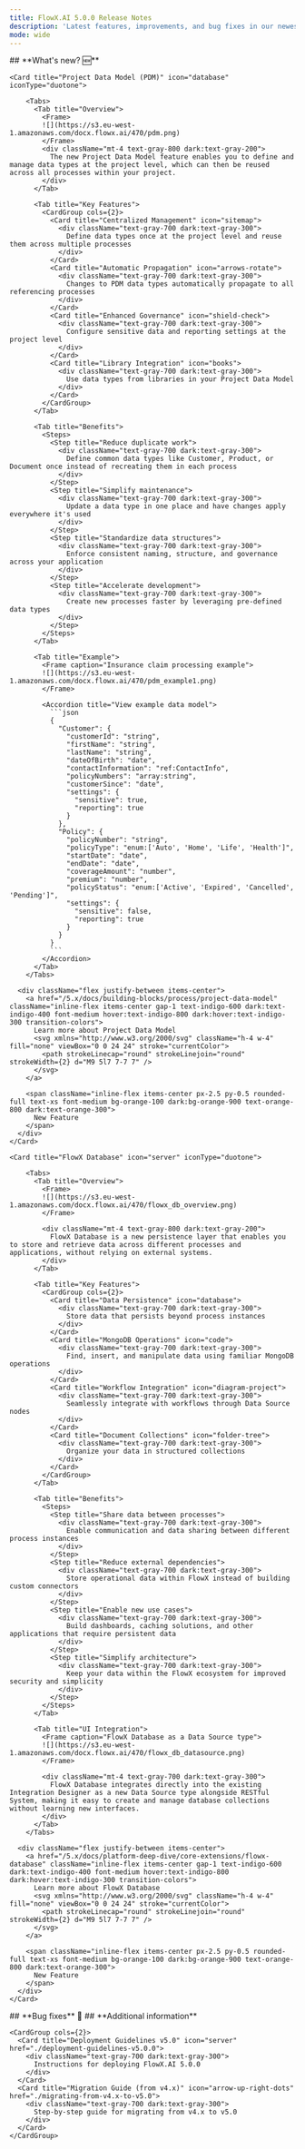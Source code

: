 ```yaml
---
title: FlowX.AI 5.0.0 Release Notes
description: 'Latest features, improvements, and bug fixes in our newest release'
mode: wide
---
```


<Tabs>
  <Tab title="What's New">
    ## **What's new? 🆕**

    <Card title="Project Data Model (PDM)" icon="database" iconType="duotone">

        <Tabs>
          <Tab title="Overview">
            <Frame>
            ![](https://s3.eu-west-1.amazonaws.com/docx.flowx.ai/470/pdm.png)
            </Frame>
            <div className="mt-4 text-gray-800 dark:text-gray-200">
              The new Project Data Model feature enables you to define and manage data types at the project level, which can then be reused across all processes within your project.
            </div>
          </Tab>
          
          <Tab title="Key Features">
            <CardGroup cols={2}>
              <Card title="Centralized Management" icon="sitemap">
                <div className="text-gray-700 dark:text-gray-300">
                  Define data types once at the project level and reuse them across multiple processes
                </div>
              </Card>
              <Card title="Automatic Propagation" icon="arrows-rotate">
                <div className="text-gray-700 dark:text-gray-300">
                  Changes to PDM data types automatically propagate to all referencing processes
                </div>
              </Card>
              <Card title="Enhanced Governance" icon="shield-check">
                <div className="text-gray-700 dark:text-gray-300">
                  Configure sensitive data and reporting settings at the project level
                </div>
              </Card>
              <Card title="Library Integration" icon="books">
                <div className="text-gray-700 dark:text-gray-300">
                  Use data types from libraries in your Project Data Model
                </div>
              </Card>
            </CardGroup>
          </Tab>
          
          <Tab title="Benefits">
            <Steps>
              <Step title="Reduce duplicate work">
                <div className="text-gray-700 dark:text-gray-300">
                  Define common data types like Customer, Product, or Document once instead of recreating them in each process
                </div>
              </Step>
              <Step title="Simplify maintenance">
                <div className="text-gray-700 dark:text-gray-300">
                  Update a data type in one place and have changes apply everywhere it's used
                </div>
              </Step>
              <Step title="Standardize data structures">
                <div className="text-gray-700 dark:text-gray-300">
                  Enforce consistent naming, structure, and governance across your application
                </div>
              </Step>
              <Step title="Accelerate development">
                <div className="text-gray-700 dark:text-gray-300">
                  Create new processes faster by leveraging pre-defined data types
                </div>
              </Step>
            </Steps>
          </Tab>
          
          <Tab title="Example">
            <Frame caption="Insurance claim processing example">
            ![](https://s3.eu-west-1.amazonaws.com/docx.flowx.ai/470/pdm_example1.png)
            </Frame>
            
            <Accordion title="View example data model">
              ```json
              {
                "Customer": {
                  "customerId": "string",
                  "firstName": "string",
                  "lastName": "string",
                  "dateOfBirth": "date",
                  "contactInformation": "ref:ContactInfo",
                  "policyNumbers": "array:string",
                  "customerSince": "date",
                  "settings": {
                    "sensitive": true,
                    "reporting": true
                  }
                },
                "Policy": {
                  "policyNumber": "string",
                  "policyType": "enum:['Auto', 'Home', 'Life', 'Health']",
                  "startDate": "date",
                  "endDate": "date",
                  "coverageAmount": "number",
                  "premium": "number",
                  "policyStatus": "enum:['Active', 'Expired', 'Cancelled', 'Pending']",
                  "settings": {
                    "sensitive": false,
                    "reporting": true
                  }
                }
              }
              ```
            </Accordion>
          </Tab>
        </Tabs>
      
      <div className="flex justify-between items-center">
        <a href="/5.x/docs/building-blocks/process/project-data-model" className="inline-flex items-center gap-1 text-indigo-600 dark:text-indigo-400 font-medium hover:text-indigo-800 dark:hover:text-indigo-300 transition-colors">
          Learn more about Project Data Model 
          <svg xmlns="http://www.w3.org/2000/svg" className="h-4 w-4" fill="none" viewBox="0 0 24 24" stroke="currentColor">
            <path strokeLinecap="round" strokeLinejoin="round" strokeWidth={2} d="M9 5l7 7-7 7" />
          </svg>
        </a>
        
        <span className="inline-flex items-center px-2.5 py-0.5 rounded-full text-xs font-medium bg-orange-100 dark:bg-orange-900 text-orange-800 dark:text-orange-300">
          New Feature
        </span>
      </div>
    </Card>

    <Card title="FlowX Database" icon="server" iconType="duotone">

        <Tabs>
          <Tab title="Overview">
            <Frame>
            ![](https://s3.eu-west-1.amazonaws.com/docx.flowx.ai/470/flowx_db_overview.png)
            </Frame>
            
            <div className="mt-4 text-gray-800 dark:text-gray-200">
              FlowX Database is a new persistence layer that enables you to store and retrieve data across different processes and applications, without relying on external systems.
            </div>
          </Tab>
          
          <Tab title="Key Features">
            <CardGroup cols={2}>
              <Card title="Data Persistence" icon="database">
                <div className="text-gray-700 dark:text-gray-300">
                  Store data that persists beyond process instances
                </div>
              </Card>
              <Card title="MongoDB Operations" icon="code">
                <div className="text-gray-700 dark:text-gray-300">
                  Find, insert, and manipulate data using familiar MongoDB operations
                </div>
              </Card>
              <Card title="Workflow Integration" icon="diagram-project">
                <div className="text-gray-700 dark:text-gray-300">
                  Seamlessly integrate with workflows through Data Source nodes
                </div>
              </Card>
              <Card title="Document Collections" icon="folder-tree">
                <div className="text-gray-700 dark:text-gray-300">
                  Organize your data in structured collections
                </div>
              </Card>
            </CardGroup>
          </Tab>
          
          <Tab title="Benefits">
            <Steps>
              <Step title="Share data between processes">
                <div className="text-gray-700 dark:text-gray-300">
                  Enable communication and data sharing between different process instances
                </div>
              </Step>
              <Step title="Reduce external dependencies">
                <div className="text-gray-700 dark:text-gray-300">
                  Store operational data within FlowX instead of building custom connectors
                </div>
              </Step>
              <Step title="Enable new use cases">
                <div className="text-gray-700 dark:text-gray-300">
                  Build dashboards, caching solutions, and other applications that require persistent data
                </div>
              </Step>
              <Step title="Simplify architecture">
                <div className="text-gray-700 dark:text-gray-300">
                  Keep your data within the FlowX ecosystem for improved security and simplicity
                </div>
              </Step>
            </Steps>
          </Tab>
          
          <Tab title="UI Integration">
            <Frame caption="FlowX Database as a Data Source type">
            ![](https://s3.eu-west-1.amazonaws.com/docx.flowx.ai/470/flowx_db_datasource.png)
            </Frame>
            
            <div className="mt-4 text-gray-700 dark:text-gray-300">
              FlowX Database integrates directly into the existing Integration Designer as a new Data Source type alongside RESTful System, making it easy to create and manage database collections without learning new interfaces.
            </div>
          </Tab>
        </Tabs>
      
      <div className="flex justify-between items-center">
        <a href="/5.x/docs/platform-deep-dive/core-extensions/flowx-database" className="inline-flex items-center gap-1 text-indigo-600 dark:text-indigo-400 font-medium hover:text-indigo-800 dark:hover:text-indigo-300 transition-colors">
          Learn more about FlowX Database 
          <svg xmlns="http://www.w3.org/2000/svg" className="h-4 w-4" fill="none" viewBox="0 0 24 24" stroke="currentColor">
            <path strokeLinecap="round" strokeLinejoin="round" strokeWidth={2} d="M9 5l7 7-7 7" />
          </svg>
        </a>
        
        <span className="inline-flex items-center px-2.5 py-0.5 rounded-full text-xs font-medium bg-orange-100 dark:bg-orange-900 text-orange-800 dark:text-orange-300">
          New Feature
        </span>
      </div>
    </Card>
  </Tab>

  <Tab title="Bug Fixes">
    ## **Bug fixes** 🐞  

  </Tab>

  <Tab title="Info">
    ## **Additional information**  

    <CardGroup cols={2}>
      <Card title="Deployment Guidelines v5.0" icon="server" href="./deployment-guidelines-v5.0.0">
        <div className="text-gray-700 dark:text-gray-300">
          Instructions for deploying FlowX.AI 5.0.0
        </div>
      </Card>
      <Card title="Migration Guide (from v4.x)" icon="arrow-up-right-dots" href="./migrating-from-v4.x-to-v5.0">
        <div className="text-gray-700 dark:text-gray-300">
          Step-by-step guide for migrating from v4.x to v5.0
        </div>
      </Card>
    </CardGroup>
  </Tab>
</Tabs>